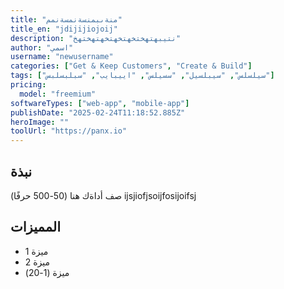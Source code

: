 ```yaml
---
title: "منةىبمنسةنمسةنمم"
title_en: "jdijijiojoij"
description: "نتيبهتهختخهتخهتخهتهختهخ"
author: "اسمي"
username: "newusername"
categories: ["Get & Keep Customers", "Create & Build"]
tags: ["سيلسلس", "سيبلسيل", "سسيلس", "اييبايب", "سبلبسلبس"]
pricing:
  model: "freemium"
softwareTypes: ["web-app", "mobile-app"]
publishDate: "2025-02-24T11:18:52.885Z"
heroImage: ""
toolUrl: "https://panx.io"
---
```

## نبذة
صف أداةك هنا (50-500 حرفًا) ijsjiofjsoijfosijoifsj
    
## المميزات
- ميزة 1
- ميزة 2
- ميزة (1-20)